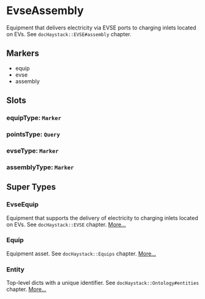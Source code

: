 # EvseAssembly
Equipment that delivers electricity via EVSE ports to charging inlets
located on EVs.  See `docHaystack::EVSE#assembly` chapter.
## Markers
- equip
- evse
- assembly

## Slots

### equipType: `Marker`

### pointsType: `Query`

### evseType: `Marker`

### assemblyType: `Marker`


## Super Types
### EvseEquip
Equipment that supports the delivery of electricity to charging inlets
located on EVs.  See `docHaystack::EVSE` chapter. 
[More...](./EvseEquip)

### Equip
Equipment asset.
See `docHaystack::Equips` chapter. 
[More...](./Equip)

### Entity
Top-level dicts with a unique identifier.
See `docHaystack::Ontology#entities` chapter. 
[More...](./Entity)


